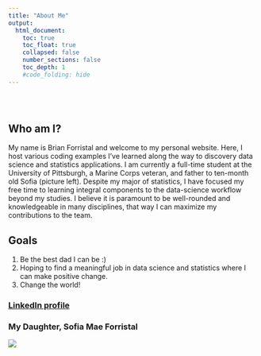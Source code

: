 ```yaml
---
title: "About Me"
output: 
  html_document:
    toc: true
    toc_float: true
    collapsed: false
    number_sections: false
    toc_depth: 1
    #code_folding: hide
---
```


<style type="text/css">
.title {
  display: none;
}

</style>

<div class="row" style="padding-top: 30px;">
<div class="col-sm-6">

## Who am I?

My name is Brian Forristal and welcome to my personal website. Here, I host various coding examples I've learned along the way to discovery data science and statistics applications. I am currently a full-time student at the University of Pittsburgh, a Marine Corps veteran, and father to ten-month old Sofia (picture left). Despite my major of statistics, I have focused my free time to learning integral components to the data-science workflow beyond my studies. I believe it is paramount to be well-rounded and knowledgeable in many disciplines, that way I can maximize my contributions to the team. 

## Goals
1. Be the best dad I can be :)
2. Hoping to find a meaningful job in data science and statistics where I can make positive change.
3. Change the world!

### [LinkedIn profile](https://www.linkedin.com/in/brian-forristal-b84088a6/)



</div>
<div class="col-sm-6">

### My Daughter, Sofia Mae Forristal
![](images/ProfilePic.png)


</a>
</div>
